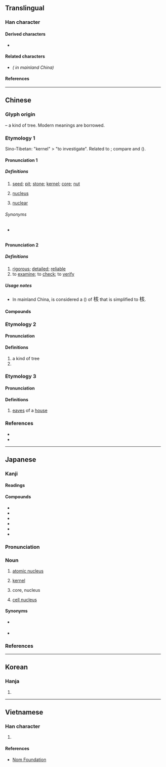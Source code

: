 {{also|覈}}
{{character info}}
==Translingual==

===Han character===
{{Han char|rn=75|rad=木|as=06|sn=10|four=40982|canj=DYVO|ids=⿰木亥}}

====Derived characters====
* {{l|mul|[[𫈺]]}}

====Related characters====
* {{l|mul|[[覈]]}} ''({{w|Variant Chinese character|Variant form}} in mainland China)''

====References====
{{Han ref|kx=0524.040|dkj=32173|dj=0912.070|hdz=21206.040|uh=6838}}

----

==Chinese==

===Glyph origin===
{{Han etym}}
{{Han compound|木|t1=tree|亥|ls=psc|c1=s|c2=p}} – a kind of tree. Modern meanings are borrowed.

===Etymology 1===
Sino-Tibetan: "kernel" > "to investigate". Related to {{zh-l|骸}}; compare {{cog|bo|tr=rag}} and {{cog|mjw|rak}} ({{zh-ref|Schuessler, 2007}}).

====Pronunciation 1====
{{zh-forms|alt=𣝗}}
{{zh-pron
|m=hé,hú,2nb=colloquial variant,er=y,2er=y
|m-s=he2
|c=wat6,hat6
|c_note=wat6 - “seed; kernel”; hat6 - “nucleus; nuclear”
|h=pfs=fu̍t/ha̍k
|h_note=fu̍t - “seed; kernel”; ha̍k - only in {{zh-l|核卵}}
|md=hŏk
|mn=hu̍t/ha̍t/xm,zz,tw:he̍k/qz:hia̍k
|mn_note=hu̍t - vernacular (“seed”); ha̍t - vernacular (“swelling in the lymph glands”); he̍k/hia̍k - literary
|mn-t=hêg4/hug8
|mn-t_note=hug8 - “seed”
|w=5hheq,5hhueq
|mc=<!--at 𣝗-->
|oc=1,1
|cat=n,a
}}

=====Definitions=====
{{zh-hanzi}}

# [[seed]]; [[pit]]; [[stone]]; [[kernel]]; [[core]]; [[nut]] {{zh-mw|c:粒}}
#: {{zh-x|𦧲 返 啲 核{wat6} 出嚟|spit the '''seeds'''/'''pits''' back out|C|ref={{attention|zh|not ultimately from Kaifang Cidian? in the rime-jyutping dictionary as "漯翻啲核出嚟"}}}}
# {{lb|zh|physics|chemistry|biology}} [[nucleus]]
# {{lb|zh|physics}} [[nuclear]]

======Synonyms======
* {{sense|seed}} {{q|Sichuan}} {{zh-l|核核兒}}

====Pronunciation 2====
{{zh-forms|alt=覈}}
{{zh-pron
|m=hé
|m-s=he2
|c=hat6
|h=pfs=het
|mn-t=hug8
|mc=y
|oc=1,2
|cat=v,a
}}

=====Definitions=====
{{zh-hanzi}}

# [[rigorous]]; [[detailed]]; [[reliable]]
# to [[examine]]; to [[check]]; to [[verify]]

=====Usage notes=====
* In mainland China, {{l|zh|覈}} is considered a {{w|Variant Chinese character|variant form}} ({{zh-l|異體字|tr=-}}) of <big>核</big> that is simplified to <big>核</big>.

====Compounds====
{{zh-der|剋核|卵核|原子核|反核|地下核爆|地下核試|察核|審核|山核桃|杏核兒|果核|查核|核仁|核傘|核備|核准|核分裂|核力|核化學|核半徑|核反應|核反應器|核可|核四|核型|核塵|核子|核子作用|核子分裂|核子力|核子反應|核子戰爭|核子戰略|核子武器|核子燃料|核子能|核子試爆|核子試驗|核子醫學|核子防護|核定|核實|核對|核廢料|核彈頭|核心|核心分子|核心區|核心家庭|核批|核果|核桃|核武器|核汙染|核派|核減|核潛艇|核燃料|核爆|核物理學|核發|核磁共振|核示|核算|核糖核酸|核糖體|核能|核能廢料|核能潛艇|核能發電|核能電廠|核膜|核苷|核苷酸|核蛋白|核融合|核裝置|核覆|核計|核辦|核酸|核銷|核閱|核電|核電廠|核黃疸|核黃素|桃核雕|棗核臉|殽核|煤核|熱核反應|痔核|稽核|簡核|精核|細胞核|結核|結核病|結核菌|統核|經濟核算|綜核|綜核名實|考核|肺結核|腎結核|腸結核|菌核|複核|覆核|賣李鑽核|鑒核|鑒核備查|陰核|雙核都市|非核武區|骨結核|麻核桃|核查|海核|內核|無核|基底核}}

===Etymology 2===
{{zh-forms}}

====Pronunciation====
{{zh-pron
|m=gāi
|dial=n
|cat=n
}}

====Definitions====
{{zh-hanzi}}

# a kind of tree
# {{zh-alt-form|荄}}

===Etymology 3===
{{zh-forms}}

====Pronunciation====
{{zh-pron
|m=kài
|dial=n
|cat=n
}}

====Definitions====
{{zh-hanzi}}

# [[eaves]] of a [[house]]

===References===
* {{R:twedu|A01911}}
* {{R:yue:Hanzi}}

{{zh-cat|Intermediate}}

----

==Japanese==

===Kanji===
{{ja-kanji|grade=c|rs=木06}}

====Readings====
{{ja-readings
|goon=ぎゃく
|kanon=かく
|kun=さね-
}}

====Compounds====
* {{ja-r|原%子%核|げん%し%かく|gloss=[[atomic nucleus]]}}
* {{ja-r|細%胞%核|さい%ぼう%かく|gloss=[[cell nucleus]]}}
* {{ja-r|核%実%験|かく%じっ%けん|gloss=[[nuclear]] [[test]]}}
* {{ja-r|核%兵%器|かく%へい%き|gloss=[[nuclear]] [[weapons]]}}
* {{ja-r|尾%状%核|び%じょう%かく|gloss=[[caudate nucleus]]}}
* {{ja-r|扁%桃%核|へん%とう%かく|gloss=[[amygdala]]}}

===Pronunciation===
{{ja-kanjitab|かく|yomi=o}}
{{ja-pron|yomi=kanon|かく|acc=1|acc_ref=DJR|acc2=2|acc2_ref=DJR}}

===Noun===
{{ja-noun|かく}}

# [[atomic nucleus]]
# {{lb|ja|algebra|sort=かく}} [[kernel]]
# {{lb|ja|astronomy|sort=かく}} core, nucleus
# [[cell nucleus]]

====Synonyms====
* {{sense|atomic nucleus}} {{ja-r|原%子%核|げん%し%かく}}
* {{sense|cell nucleus}} {{ja-r|細%胞%核|さい%ぼう%かく}}

===References===
<references/>

----

==Korean==

===Hanja===
{{ko-hanja|hangeul=[[핵]], [[홀]]|eumhun=|rv=haek, hol|mr=haek, hol|y=hayk, hol}}

# {{rfdef|ko|sort=木06}}

----

==Vietnamese==

===Han character===
{{vi-hantu|rs=木06|[[hạch]]}}

# {{rfdef|vi|sort=木06}}

====References====
* [http://nomfoundation.org/common/nom_details.php?codepoint=6838 Nom Foundation]